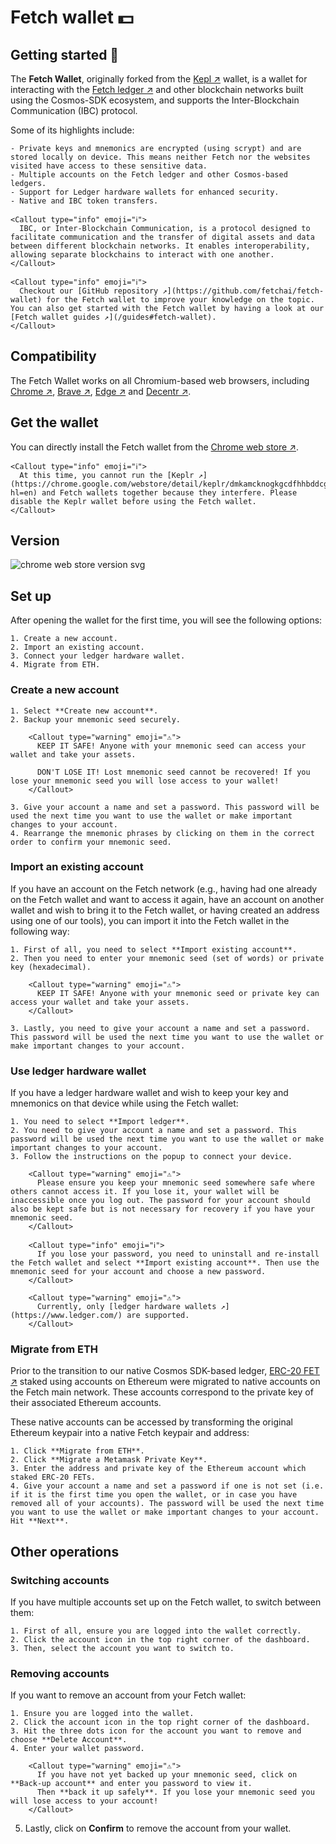 
# Fetch wallet 💵

## Getting started 🎯

The **Fetch Wallet**, originally forked from the [Kepl ↗️](https://github.com/chainapsis/keplr-wallet) wallet, is a wallet for interacting with the [Fetch ledger ↗️](/concepts/fetch-network/ledger/intro) and other blockchain networks built using the Cosmos-SDK ecosystem, and supports the Inter-Blockchain Communication (IBC) protocol.

Some of its highlights include:

    - Private keys and mnemonics are encrypted (using scrypt) and are stored locally on device. This means neither Fetch nor the websites visited have access to these sensitive data.
    - Multiple accounts on the Fetch ledger and other Cosmos-based ledgers.
    - Support for Ledger hardware wallets for enhanced security.
    - Native and IBC token transfers.

    <Callout type="info" emoji="ℹ️">
      IBC, or Inter-Blockchain Communication, is a protocol designed to facilitate communication and the transfer of digital assets and data between different blockchain networks. It enables interoperability, allowing separate blockchains to interact with one another.
    </Callout>

    <Callout type="info" emoji="ℹ️">
      Checkout our [GitHub repository ↗️](https://github.com/fetchai/fetch-wallet) for the Fetch wallet to improve your knowledge on the topic. You can also get started with the Fetch wallet by having a look at our [Fetch wallet guides ↗️](/guides#fetch-wallet).
    </Callout>

## Compatibility

The Fetch Wallet works on all Chromium-based web browsers, including [Chrome ↗️](https://www.google.com/chrome/), [Brave ↗️](https://brave.com/), [Edge ↗️](https://www.microsoft.com/edge) and [Decentr ↗️](https://decentr.net/).

## Get the wallet

You can directly install the Fetch wallet from the [Chrome web store ↗️](https://chrome.google.com/webstore/detail/fetchai-network-wallet/ellkdbaphhldpeajbepobaecooaoafpg/related?hl=en-GB).

    <Callout type="info" emoji="ℹ️">
      At this time, you cannot run the [Keplr ↗️](https://chrome.google.com/webstore/detail/keplr/dmkamcknogkgcdfhhbddcghachkejeap?hl=en) and Fetch wallets together because they interfere. Please disable the Keplr wallet before using the Fetch wallet.
    </Callout>

## Version

![chrome web store version svg](https://img.shields.io/chrome-web-store/v/ellkdbaphhldpeajbepobaecooaoafpg)

## Set up

After opening the wallet for the first time, you will see the following options:

    1. Create a new account.
    2. Import an existing account.
    3. Connect your ledger hardware wallet.
    4. Migrate from ETH.

### Create a new account

    1. Select **Create new account**.
    2. Backup your mnemonic seed securely.

        <Callout type="warning" emoji="⚠️">
          KEEP IT SAFE! Anyone with your mnemonic seed can access your wallet and take your assets.

          DON'T LOSE IT! Lost mnemonic seed cannot be recovered! If you lose your mnemonic seed you will lose access to your wallet!
        </Callout>

    3. Give your account a name and set a password. This password will be used the next time you want to use the wallet or make important changes to your account.
    4. Rearrange the mnemonic phrases by clicking on them in the correct order to confirm your mnemonic seed.

### Import an existing account

If you have an account on the Fetch network (e.g., having had one already on the Fetch wallet and want to access it again, have an account on another wallet and wish to bring it to the Fetch wallet, or having created an address using one of our tools), you can import it into the Fetch wallet in the following way:


    1. First of all, you need to select **Import existing account**.
    2. Then you need to enter your mnemonic seed (set of words) or private key (hexadecimal).

        <Callout type="warning" emoji="⚠️">
          KEEP IT SAFE! Anyone with your mnemonic seed or private key can access your wallet and take your assets.
        </Callout>

    3. Lastly, you need to give your account a name and set a password. This password will be used the next time you want to use the wallet or make important changes to your account.

### Use ledger hardware wallet

If you have a ledger hardware wallet and wish to keep your key and mnemonics on that device while using the Fetch wallet:

    1. You need to select **Import ledger**.
    2. You need to give your account a name and set a password. This password will be used the next time you want to use the wallet or make important changes to your account.
    3. Follow the instructions on the popup to connect your device.

        <Callout type="warning" emoji="⚠️">
          Please ensure you keep your mnemonic seed somewhere safe where others cannot access it. If you lose it, your wallet will be inaccessible once you log out. The password for your account should also be kept safe but is not necessary for recovery if you have your mnemonic seed.
        </Callout>

        <Callout type="info" emoji="ℹ️">
          If you lose your password, you need to uninstall and re-install the Fetch wallet and select **Import existing account**. Then use the mnemonic seed for your account and choose a new password.
        </Callout>

        <Callout type="warning" emoji="⚠️">
          Currently, only [ledger hardware wallets ↗️](https://www.ledger.com/) are supported.
        </Callout>

### Migrate from ETH

Prior to the transition to our native Cosmos SDK-based ledger, [ERC-20 FET ↗️](/concepts/fetch-network/native-and-erc20-fet-tokens) staked using accounts on Ethereum were migrated to native accounts on the Fetch main network. These accounts correspond to the private key of their associated Ethereum accounts.

These native accounts can be accessed by transforming the original Ethereum keypair into a native Fetch keypair and address:

    1. Click **Migrate from ETH**.
    2. Click **Migrate a Metamask Private Key**.
    3. Enter the address and private key of the Ethereum account which staked ERC-20 FETs.
    4. Give your account a name and set a password if one is not set (i.e. if it is the first time you open the wallet, or in case you have removed all of your accounts). The password will be used the next time you want to use the wallet or make important changes to your account. Hit **Next**.

## Other operations

### Switching accounts

If you have multiple accounts set up on the Fetch wallet, to switch between them:

    1. First of all, ensure you are logged into the wallet correctly.
    2. Click the account icon in the top right corner of the dashboard.
    3. Then, select the account you want to switch to.

### Removing accounts

If you want to remove an account from your Fetch wallet:

    1. Ensure you are logged into the wallet.
    2. Click the account icon in the top right corner of the dashboard.
    3. Hit the three dots icon for the account you want to remove and choose **Delete Account**.
    4. Enter your wallet password.

        <Callout type="warning" emoji="⚠️">
          If you have not yet backed up your mnemonic seed, click on **Back-up account** and enter you password to view it.
          Then **back it up safely**. If you lose your mnemonic seed you will lose access to your account!
        </Callout>

5. Lastly, click on **Confirm** to remove the account from your wallet.
